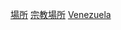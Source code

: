 {{Commons category|Religious buildings in Venezuela}}

[[Category:委内瑞拉宗教|場所]]
[[Category:委內瑞拉建築物|宗教場所]]
[[Category:南美洲各國宗教場所|Venezuela]]